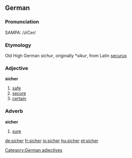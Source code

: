 ==German==
===Pronunciation===
SAMPA: /ziCer/
===Etymology===
Old High German ''sichur'', originally *''sikur'', from Latin [[securus]]
===Adjective===
'''sicher'''

# [[safe]]
# [[secure]]
# [[certain]]

[[Category:German adjectives]]

===Adverb===
'''sicher'''

# [[sure]]

[[de:sicher]]
[[fr:sicher]]
[[io:sicher]]
[[hu:sicher]]
[[pt:sicher]]